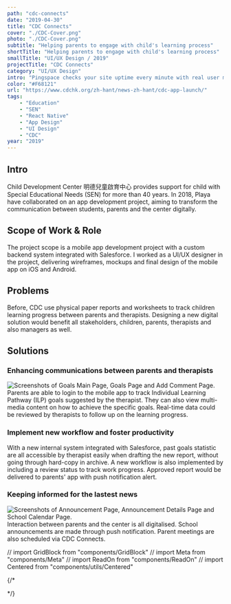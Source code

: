 ```yaml
---
path: "cdc-connects"
date: "2019-04-30"
title: "CDC Connects"
cover: "./CDC-Cover.png"
photo: "./CDC-Cover.png"
subtitle: "Helping parents to engage with child's learning process"
shortTitle: "Helping parents to engage with child's learning process"
smallTitle: "UI/UX Design / 2019"
projectTitle: "CDC Connects"
category: "UI/UX Design"
intro: "Pingspace checks your site uptime every minute with real user monitoring and let you know when your sites are down."
color: "#F68121"
url: "https://www.cdchk.org/zh-hant/news-zh-hant/cdc-app-launch/"
tags: 
    - "Education"
    - "SEN"
    - "React Native"
    - "App Design"
    - "UI Design"
    - "CDC"
year: "2019"
---
```


## Intro

Child Development Center 明德兒童啟育中心 provides support for child with Special Educational Needs (SEN) for more than 40 years. In 2018, Playa have collaborated on an app development project, aiming to transform the communication between students, parents and the center digitally.

## Scope of Work & Role

The project scope is a mobile app development project with a custom backend system integrated with Salesforce. I worked as a UI/UX designer in the project, delivering wireframes, mockups and final design of the mobile app on iOS and Android.

## Problems

Before, CDC use physical paper reports and worksheets to track children learning progress between parents and therapists. Designing a new digital solution would benefit all stakeholders, children, parents, therapists and also managers as well.

## Solutions

### Enhancing communications between parents and therapists

![Screenshots of Goals Main Page, Goals Page and Add Comment Page.](./Communications.png)
Parents are able to login to the mobile app to track Individual Learning Pathway (ILP) goals suggested by the therapist. They can also view multi-media content on how to achieve the specific goals. Real-time data could be reviewed by therapists to follow up on the learning progress.

### Implement new workflow and foster productivity
With a new internal system integrated with Salesforce, past goals statistic are all accessible by therapist easily when drafting the new report, without going through hard-copy in archive. A new workflow is also implemented by including a review status to track work progress. Approved report would be delivered to parents' app with push notification alert. 

### Keeping informed for the lastest news
![Screenshots of Announcement Page, Announcement Details Page and School Calendar Page.](./News.png)
Interaction between parents and the center is all digitalised. School announcements are made through push notification. Parent meetings are also scheduled via CDC Connects.


// import GridBlock from "components/GridBlock"
// import Meta from "components/Meta"
// import ReadOn from "components/ReadOn"
// import Centered from "components/utils/Centered"


{/* <Centered>
<ReadOn href="https://www.cdchk.org/zh-hant/news-zh-hant/cdc-app-launch/" text="View Project" target="_blank" />
</Centered>

<GridBlock>
<Meta icon="calendar-alt" label="timeline" value="2018 June - 2019 Apr"/>
<Meta icon="mobile-alt" label="platform" value="iOS & Android App"/>
<Meta icon="mug-hot" label="type" value="Client Project"/>
<Meta icon="user" label="role" value="UI/UX Designer"/>
</GridBlock>     */}
